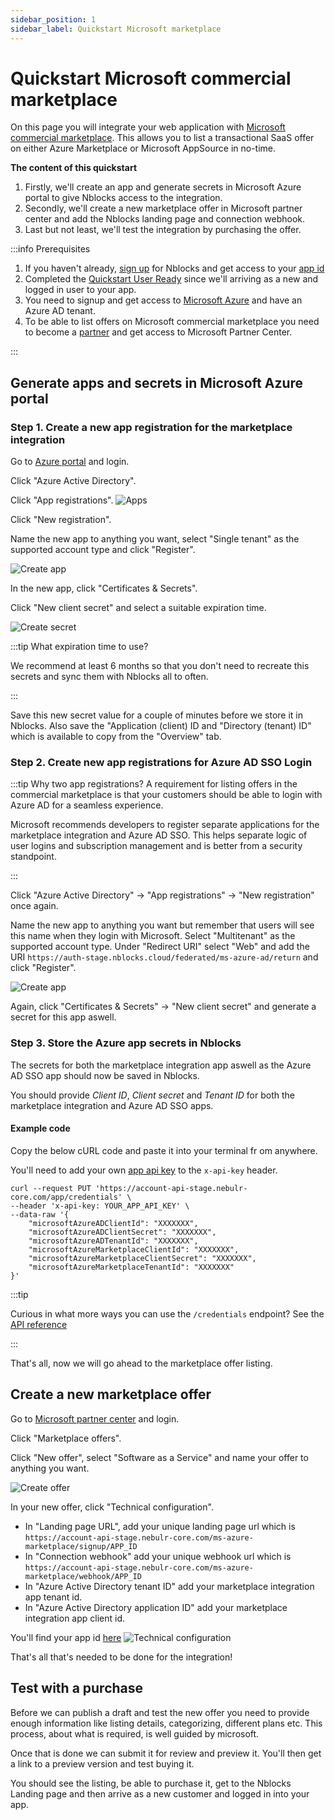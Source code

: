 ```yaml
---
sidebar_position: 1
sidebar_label: Quickstart Microsoft marketplace
---
```



# Quickstart Microsoft commercial marketplace
On this page you will integrate your web application with [Microsoft commercial marketplace](https://partner.microsoft.com/en-US/partnership/the-commercial-marketplace). 
This allows you to list a transactional SaaS offer on either Azure Marketplace or Microsoft AppSource in no-time.
 
**The content of this quickstart**
1. Firstly, we'll create an app and generate secrets in Microsoft Azure portal to give Nblocks access to the integration.
1. Secondly, we'll create a new marketplace offer in Microsoft partner center and add the Nblocks landing page and connection webhook.
1. Last but not least, we'll test the integration by purchasing the offer.

:::info Prerequisites

1. If you haven't already, [sign up](/docs/getting-started/signup) for Nblocks and get access to your [app id](/docs/getting-started/id-and-keys)
1. Completed the [Quickstart User Ready](/docs/authentication-and-access/quickstart-user-ready) since we'll arriving as a new and logged in user to your app.
1. You need to signup and get access to [Microsoft Azure](https://azure.microsoft.com) and have an Azure AD tenant.
1. To be able to list offers on Microsoft commercial marketplace you need to become a [partner](https://partner.microsoft.com) and get access to Microsoft Partner Center.

:::

## Generate apps and secrets in Microsoft Azure portal

### Step 1. Create a new app registration for the marketplace integration
Go to [Azure portal](https://portal.azure.com) and login.

Click "Azure Active Directory".

Click "App registrations".
![Apps](../assets/microsoft-marketplace/apps.png)

Click "New registration".

Name the new app to anything you want, select "Single tenant" as the supported account type and click "Register".

![Create app](../assets/microsoft-marketplace/create-app-marketplace.png)

In the new app, click "Certificates & Secrets".
 
Click "New client secret" and select a suitable expiration time.

![Create secret](../assets/microsoft-marketplace/app-marketplace-create-secret.png)

:::tip What expiration time to use?

We recommend at least 6 months so that you don't need to recreate this secrets and sync them with Nblocks all to often.

:::

Save this new secret value for a couple of minutes before we store it in Nblocks. Also save the "Application (client) ID and "Directory (tenant) ID" which is available to copy from the "Overview" tab.

### Step 2. Create new app registrations for Azure AD SSO Login
:::tip Why two app registrations?
A requirement for listing offers in the commercial marketplace is that your customers should be able to login with Azure AD for a seamless experience.

Microsoft recommends developers to register separate applications for the marketplace integration and Azure AD SSO. 
This helps separate logic of user logins and subscription management and is better from a security standpoint.

:::

Click "Azure Active Directory" -> "App registrations" -> "New registration" once again.

Name the new app to anything you want but remember that users will see this name when they login with Microsoft.
Select "Multitenant" as the supported account type.
Under "Redirect URI" select "Web" and add the URI `https://auth-stage.nblocks.cloud/federated/ms-azure-ad/return` and click "Register".

![Create app](../assets/microsoft-marketplace/create-app-sso.png)

Again, click  "Certificates & Secrets" -> "New client secret" and generate a secret for this app aswell.

### Step 3. Store the Azure app secrets in Nblocks
The secrets for both the marketplace integration app aswell as the Azure AD SSO app should now be saved in Nblocks.

You should provide *Client ID*, *Client secret* and *Tenant ID* for both the marketplace integration and Azure AD SSO apps.

#### Example code

<Tabs>
<TabItem value="curl" label="cURL" default>
Copy the below cURL code and paste it into your terminal fr om anywhere.

You'll need to add your own [app api key](/docs/getting-started/id-and-keys) to the `x-api-key` header.

```shell
curl --request PUT 'https://account-api-stage.nebulr-core.com/app/credentials' \
--header 'x-api-key: YOUR_APP_API_KEY' \
--data-raw '{
    "microsoftAzureADClientId": "XXXXXXX",
    "microsoftAzureADClientSecret": "XXXXXXX",
    "microsoftAzureADTenantId": "XXXXXXX",
    "microsoftAzureMarketplaceClientId": "XXXXXXX",
    "microsoftAzureMarketplaceClientSecret": "XXXXXXX",
    "microsoftAzureMarketplaceTenantId": "XXXXXXX"
}'
```

:::tip

Curious in what more ways you can use the  `/credentials` endpoint? See the [API reference](https://nebulr-group.github.io/nblocks-api-docs/#update-credentials)

:::
</TabItem>

</Tabs>

That's all, now we will go ahead to the marketplace offer listing.

## Create a new marketplace offer
Go to [Microsoft partner center](https://partner.microsoft.com) and login.

Click "Marketplace offers".

Click "New offer", select "Software as a Service" and name your offer to anything you want.

![Create offer](../assets/microsoft-marketplace/partner-center-new-offer.png)

In your new offer, click "Technical configuration".

- In "Landing page URL", add your unique landing page url which is `https://account-api-stage.nebulr-core.com/ms-azure-marketplace/signup/APP_ID`
- In "Connection webhook" add your unique webhook url which is `https://account-api-stage.nebulr-core.com/ms-azure-marketplace/webhook/APP_ID`
- In "Azure Active Directory tenant ID" add your marketplace integration app tenant id.
- In "Azure Active Directory application ID" add your marketplace integration app client id.

You'll find your app id [here](/docs/getting-started/id-and-keys)
![Technical configuration](../assets/microsoft-marketplace/partner-center-technical-conf.png)

That's all that's needed to be done for the integration!

## Test with a purchase
Before we can publish a draft and test the new offer you need to provide enough information like listing details, categorizing, different plans etc.
This process, about what is required, is well guided by microsoft.

Once that is done we can submit it for review and preview it. You'll then get a link to a preview version and test buying it.

You should see the listing, be able to purchase it, get to the Nblocks Landing page and then arrive as a new customer and logged in into your app.